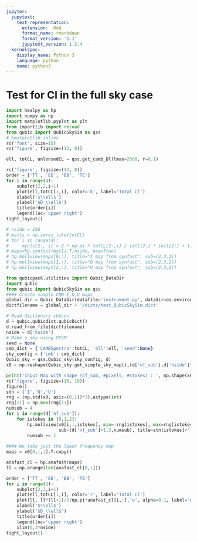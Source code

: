 ```yaml
---
jupyter:
  jupytext:
    text_representation:
      extension: .Rmd
      format_name: rmarkdown
      format_version: '1.1'
      jupytext_version: 1.2.4
  kernelspec:
    display_name: Python 3
    language: python
    name: python3
---
```


# Test for Cl in the full sky case

```python
import healpy as hp
import numpy as np
import matplotlib.pyplot as plt
from importlib import reload
from qubic import QubicSkySim as qss
# %matplotlib inline
rc('font', size=15)
rc('figure', figsize=(13, 8))
```

```python
ell, totCL, unlensedCL = qss.get_camb_Dl(lmax=2500, r=0.1)
```

```python
rc('figure', figsize=(13, 8))
order = ['TT', 'EE', 'BB', 'TE']
for i in range(4):
    subplot(2,2,i+1)
    plot(ell,totCL[:,i], color='k', label='Total Cl')
    xlabel('$\\ell$')
    ylabel('$D_\\ell$')
    title(order[i])
    legend(loc='upper right')
tight_layout()
```

```python
# nside = 256
# mycls = np.zeros_like(totCL)
# for i in range(4):
#     mycls[2:, i] = 2 * np.pi * totCL[2:,i] / (ell[2:] * (ell[2:] + 1))
# maps=hp.synfast(mycls.T,nside, new=True)
# hp.mollview(maps[0,:], title="I map from synfast", sub=(2,3,1))
# hp.mollview(maps[1,:], title="Q map from synfast", sub=(2,3,2))
# hp.mollview(maps[2,:], title="U map from synfast", sub=(2,3,3))
```

```python
from qubicpack.utilities import Qubic_DataDir
import qubic
from qubic import QubicSkySim as qss
#### Create sample CMB I,Q,U maps
global_dir = Qubic_DataDir(datafile='instrument.py', datadir=os.environ['QUBIC_DATADIR'])
dictfilename = global_dir + '/dicts/test_QubicSkySim.dict'

# Read dictionary chosen
d = qubic.qubicdict.qubicDict()
d.read_from_file(dictfilename)
nside = d['nside']
# Make a sky using PYSM
seed = None
cmb_dict = {'CAMBSpectra':totCL, 'ell':ell, 'seed':None}
sky_config = {'cmb': cmb_dict}
Qubic_sky = qss.Qubic_sky(sky_config, d)
x0 = np.reshape(Qubic_sky.get_simple_sky_map(),(d['nf_sub'],d['nside']**2*12,3))

print('Input Map with shape (nf_sub, #pixels, #stokes) : ', np.shape(x0))
rc('figure', figsize=(16, 10))
figure()
stn = ['I','Q','U']
rng = (np.std(x0, axis=(0,1))*3).astype(int)
rng[1:] = np.max(rng[1:])
numsub = 4
for i in range(d['nf_sub']):
    for istokes in [0,1,2]:
        hp.mollview(x0[i,:,istokes], min=-rng[istokes], max=rng[istokes],
                    sub=(d['nf_sub']+1,3,numsub), title=stn[istokes]+' subfreq {}'.format(i))
        numsub += 1
        
#### We take just the lower frequency map
maps = x0[0,:,:].T.copy()
```

```python
anafast_cl = hp.anafast(maps)
ll = np.arange(len(anafast_cl[0,:]))
```

```python
order = ['TT', 'EE', 'BB', 'TE']
for i in range(3):
    subplot(2,3,i+1)
    plot(ell,totCL[:,i], color='r', label='Total Cl')
    plot(ll, ll*(ll+1)/2/np.pi*anafast_cl[i,:],'o', alpha=0.1, label='Anafast')
    xlabel('$\\ell$')
    ylabel('$D_\\ell$')
    title(order[i])
    legend(loc='upper right')
    xlim(0,3*nside)
tight_layout()
```

```python

```

```python

```
